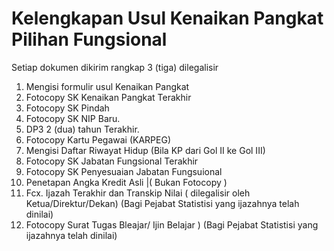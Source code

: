 # Kelengkapan Usul Kenaikan Pangkat Pilihan Fungsional

Setiap dokumen dikirim rangkap 3 (tiga) dilegalisir

1)	Mengisi formulir usul Kenaikan Pangkat
2)	Fotocopy SK Kenaikan Pangkat Terakhir
3)	Fotocopy SK Pindah
4)	Fotocopy SK NIP Baru.
5)	DP3 2 (dua) tahun Terakhir.
6)	Fotocopy Kartu Pegawai (KARPEG)
7)	Mengisi Daftar Riwayat Hidup (Bila KP dari Gol II ke Gol III)
8)	Fotocopy SK Jabatan Fungsional Terakhir
9)	Fotocopy SK Penyesuaian Jabatan Fungsuional
10)	Penetapan Angka Kredit Asli |( Bukan Fotocopy )
11)	Fcx. Ijazah Terakhir dan Transkip Nilai ( dilegalisir oleh Ketua/Direktur/Dekan) (Bagi Pejabat Statistisi yang ijazahnya telah dinilai)
12)	Fotocopy Surat Tugas Bleajar/ Ijin Belajar ) (Bagi Pejabat Statistisi yang ijazahnya telah dinilai)

